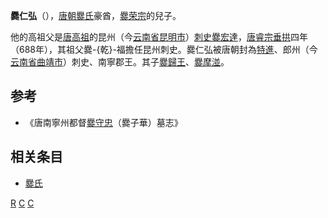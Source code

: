 '''爨仁弘'''（{{bd|?||?||}}），[[唐朝|唐朝]][[爨氏|爨氏]]豪酋，[[爨荣宗|爨荣宗]]的兒子。

他的高祖父是[[唐高祖|唐高祖]]的昆州（今[[云南省|云南省]][[昆明市|昆明市]]）[[刺史|刺史]][[爨宏達|爨宏達]]，[[唐睿宗|唐睿宗]][[垂拱|垂拱]]四年（688年），其祖父爨-{乾}-福擔任昆州刺史。爨仁弘被唐朝封為[[特進|特進]]、郎州（今[[云南省|云南省]][[曲靖市|曲靖市]]）刺史、南寧郡王。其子[[爨歸王|爨歸王]]、[[爨摩湴|爨摩湴]]。
==参考==
*《唐南寧州都督[[爨守忠|爨守忠]]（爨子華）墓志》
==相关条目==
*[[爨氏|爨氏]]
{{爨氏首领}}
[[分类:爨姓|R]]
[[分类:唐朝政治人物|C]]
[[分类:雲南人|C]]